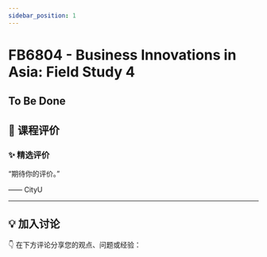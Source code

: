 ```yaml
---
sidebar_position: 1
---
```



# FB6804 - Business Innovations in Asia: Field Study 4

## To Be Done

## **💬 课程评价**

### ✨ **精选评价**
<div className={commentStyles.commentBox}>
    <p className={commentStyles.commentText}>
        “期待你的评价。”
    </p>
    <p className={commentStyles.commentAuthor}>—— CityU</p>
</div>

---

## **💡 加入讨论**

👇 在下方评论分享您的观点、问题或经验：
<Utterances />
